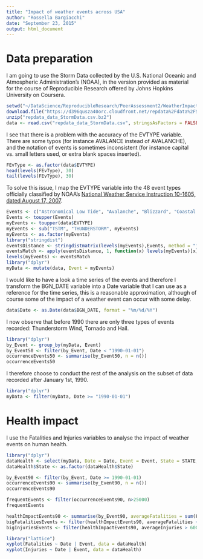 ```yaml
---
title: "Impact of weather events across USA"
author: "Rossella Bargiacchi"
date: "September 23, 2015"
output: html_document
---
```


# Data preparation

I am going to use the Storm Data collected by the U.S. National Oceanic and Atmospheric Administration's (NOAA), in the version provided as material for the course of Reproducible Research offered by Johns Hopkins University on Coursera.

```r
setwd("~/DataScience/ReproducibleResearch/PeerAssessment2/WeatherImpactUSA")
download.file("https://d396qusza40orc.cloudfront.net/repdata%2Fdata%2FStormData.csv.bz2", method = "curl")
unzip("repdata_data_StormData.csv.bz2")
data <- read.csv("repdata_data_StormData.csv", stringsAsFactors = FALSE)
```

I see that there is a problem with the accuracy of the EVTYPE variable. There are some typos (for instance AVALANCE instead of AVALANCHE), and the notation of events is sometimes inconsistent (for instance capital vs. small letters used, or extra blank spaces inserted). 

```r
FEvType <- as.factor(data$EVTYPE)
head(levels(FEvType), 30)
tail(levels(FEvType), 30)
```

To solve this issue, I map the EVTYPE variable into the 48 event types officially classified by NOAA's [National Weather Service Instruction 10-1605, dated August 17, 2007](https://d396qusza40orc.cloudfront.net/repdata%2Fpeer2_doc%2Fpd01016005curr.pdf).

```r
Events <- c("Astronomical Low Tide", "Avalanche", "Blizzard", "Coastal Flood", "Cold/Wind Chill", "Debris Flow", "Dense Fog", "Dense Smoke", "Drought", "Dust Devil", "Dust Storm", "Excessive Heat", "Extreme Cold/Wind Chill", "Flash Flood", "Flood", "Freezing Fog", "Frost/Freeze", "Funnel Cloud", "Hail", "Heat", "Heavy Rain", "Heavy Snow", "High Surf", "High Wind", "Hurricane/Typhoon", "Ice Storm", "Lakeshore Flood", "Lake-Effect Snow", "Lightning", "Marine Hail", "Marine High Wind", "Marine Strong Wind", "Marine Thunderstorm Wind", "Rip Current", "Seiche", "Sleet", "Storm Tide", "Strong Wind", "Thunderstorm Wind", "Tornado", "Tropical Depression", "Tropical Storm", "Tsunami", "Volcanic Ash", "Waterspout", "Wildfire", "Winter Storm", "Winter Weather")
Events <- toupper(Events)
myEvents <- toupper(data$EVTYPE)
myEvents <- sub("TSTM", "THUNDERSTORM", myEvents)
myEvents <- as.factor(myEvents)
library("stringdist")
eventsDistance <- stringdistmatrix(levels(myEvents),Events, method = "jw", p=0.1)
eventsMatch <- apply(eventsDistance, 1, function(x) levels(myEvents)[x] = Events[which.min(x)] )
levels(myEvents) <- eventsMatch
library("dplyr")
myData <- mutate(data, Event = myEvents)
```

I would like to have a look a time series of the events and therefore I transform the BGN_DATE variable into a Date variable that I can use as a reference for the time series, this is a reasonable approximation, although of course some of the impact of a weather event can occur with some delay. 

```r
data$Date <- as.Date(data$BGN_DATE, format = "%m/%d/%Y")
```

I now observe that before 1990 there are only three types of events recorded: Thunderstorm Wind, Tornado and Hail.

```r
library("dplyr")
by_Event <- group_by(myData, Event)
by_Event50 <- filter(by_Event, Date < "1990-01-01")
occurrenceEvents50 <- summarise(by_Event50, n = n())
occurrenceEvents50
```

I therefore choose to conduct the rest of the analysis on the subset of data recorded after January 1st, 1990.

```r
library("dplyr")
myData <- filter(myData, Date >= "1990-01-01")
```

# Health impact

I use the Fatalities and Injuries variables to analyse the impact of weather events on human health.

```r
library("dplyr")
dataHealth <- select(myData, Date = Date, Event = Event, State = STATE, Fatalities = FATALITIES, Injuries = INJURIES)
dataHealth$State <- as.factor(dataHealth$State)

by_Event90 <- filter(by_Event, Date >= 1990-01-01)
occurrenceEvents90 <- summarise(by_Event90, n = n())
occurrenceEvents90

frequentEvents <- filter(occurrenceEvents90, n>25000)
frequentEvents

healthImpactEvents90 <- summarise(by_Event90, averageFatalities = sum(Fatalities)/n(), averageInjuries = sum(Injuries)/n())
bigFatalitiesEvents <- filter(healthImpactEvents90, averageFatalities > 1000)
bigInjuriesEvents <- filter(healthImpactEvents90, averageInjuries > 6000)

```

```r
library("lattice")
xyplot(Fatalities ~ Date | Event, data = dataHealth)
xyplot(Injuries ~ Date | Event, data = dataHealth)
```